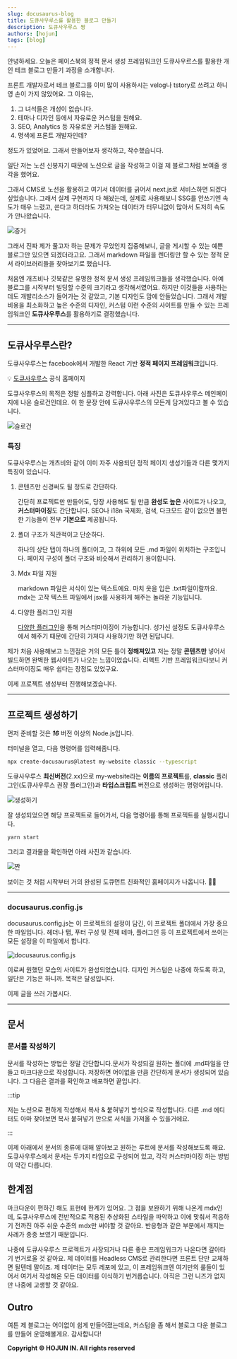 ```yaml
---
slug: docusaurus-blog
title: 도큐사우루스를 활용한 블로그 만들기
description: 도큐사우루스 짱
authors: [hojun]
tags: [blog]
---
```


안녕하세요. 오늘은 페이스북의 정적 문서 생성 프레임워크인 도큐사우르스를 활용한 개인 테크 블로그 만들기 과정을 소개합니다.

프론트 개발자로서 테크 블로그를 이미 많이 사용하시는 velog나 tstory로 쓰려고 하니 영 손이 가지 않았어요. 그 이유는,

1. 그 녀석들은 개성이 없습니다.
2. 테마나 디자인 등에서 자유로운 커스텀을 원해요.
3. SEO, Analytics 등 자유로운 커스텀을 원해요.
4. 명색에 프론트 개발자인데?

정도가 있었어요. 그래서 만들어보자 생각하고, 착수했습니다.

일단 저는 노션 신봉자기 때문에 노션으로 글을 작성하고 이걸 제 블로그처럼 보여줄 생각을 했어요.

그래서 CMS로 노션을 활용하고 여기서 데이터를 긁어서 next.js로 서비스하면 되겠다 싶었습니다. 그래서 실제 구현까지 다 해놨는데, 실제로 사용해보니 SSG를 안쓰기엔 속도가 매우 느렸고, 쓴다고 하더라도 가져오는 데이터가 터무니없이 많아서 도저히 속도가 안나왔습니다.

![증거](https://lnwblzacktgzeiihvxtu.supabase.co/storage/v1/object/public/contents/prod/1.png-114553)

그래서 진짜 제가 풀고자 하는 문제가 무었인지 집중해보니, 글을 게시할 수 있는 예쁜 블로그만 있으면 되겠더라고요. 그래서 markdown 파일을 렌더링만 할 수 있는 정적 문서 라이브러리들을 찾아보기로 했습니다.

처음엔 개츠비나 깃북같은 유명한 정적 문서 생성 프레임워크들을 생각했습니다. 아예 블로그를 시작부터 빌딩할 수준의 크기라고 생각해서였어요. 하지만 이것들을 사용하는데도 개발리소스가 들어가는 것 같았고, 기본 디자인도 맘에 안들었습니다. 그래서 개발비용을 최소화하고 높은 수준의 디자인, 커스텀 이런 수준의 사이트를 만들 수 있는 프레임워크인 **도큐사우루스**를 활용하기로 결정했습니다.

---

## 도큐사우루스란?

도큐사우루스는 facebook에서 개발한 React 기반 **정적 페이지 프레임워크**입니다.

💡 [도큐사우루스](https://docusaurus.io/ko/) 공식 홈페이지

도큐사우루스의 목적은 정말 심플하고 강력합니다. 아래 사진은 도큐사우루스 메인페이지에 나온 슬로건인데요. 이 한 문장 안에 도큐사우루스의 모든게 담겨있다고 볼 수 있습니다.

![슬로건](https://lnwblzacktgzeiihvxtu.supabase.co/storage/v1/object/public/contents/prod/docusaurus-slog.png-60453)

### 특징

도큐사우루스는 개츠비와 같이 이미 자주 사용되던 정적 페이지 생성기들과 다른 몇가지 특징이 있습니다.

1. 콘텐츠만 신경써도 될 정도로 간단하다.

   간단히 프로젝트만 만들어도, 당장 사용해도 될 만큼 **완성도 높은** 사이트가 나오고, **커스터마이징**도 간단합니다.
   SEO나 i18n 국제화, 검색, 다크모드 같이 없으면 불편한 기능들이 전부 **기본으로** 제공됩니다.

2. 폴더 구조가 직관적이고 단순하다.

   하나의 상단 탭이 하나의 폴더이고, 그 하위에 모든 .md 파일이 위치하는 구조입니다.
   페이지 구성이 폴더 구조와 비슷해서 관리하기 용이합니다.

3. Mdx 파일 지원

   markdown 파일은 서식이 있는 텍스트에요. 마치 옷을 입은 .txt파일이랄까요. mdx는 고작 텍스트 파일에서 jsx를 사용하게 해주는 놀라운 기능입니다.

4. 다양한 플러그인 지원

   [다양한 플러그인](https://docusaurus.io/ko/docs/api/plugins)을 통해 커스터마이징이 가능합니다. 성가신 설정도 도큐사우루스에서 해주기 때문에 간단히 가져다 사용하기만 하면 된답니다.

제가 처음 사용해보고 느낀점은 거의 모든 틀이 **정해져있고** 저는 정말 **콘텐츠만** 넣어서 빌드하면 완벽한 웹사이트가 나오는 느낌이었습니다. 리액트 기반 프레임워크다보니 커스터마이징도 매우 쉽다는 장점도 있었구요.

이제 프로젝트 생성부터 진행해보겠습니다.

---

## 프로젝트 생성하기

먼저 준비할 것은 **_16_** 버전 이상의 Node.js입니다.

터미널을 열고, 다음 명령어를 입력해줍니다.

```bash
npx create-docusaurus@latest my-website classic --typescript
```

도큐사우루스 **최신버전**(2.xx)으로 my-website라는 **이름의 프로젝트**를, **classic** 플러그인(도큐사우루스 권장 플러그인)과 **타입스크립트** 버전으로 생성하는 명령어입니다.

![생성하기](https://lnwblzacktgzeiihvxtu.supabase.co/storage/v1/object/public/contents/prod/create-docusaurus.png-72806)

잘 생성되었으면 해당 프로젝트로 들어가서, 다음 명령어를 통해 프로젝트를 실행시킵니다.

```bash
yarn start
```

그리고 결과물을 확인하면 아래 사진과 같습니다.

![짠](https://lnwblzacktgzeiihvxtu.supabase.co/storage/v1/object/public/contents/prod/docusaurus-done.png-521277)

보이는 것 처럼 시작부터 거의 완성된 도큐먼트 친화적인 홈페이지가 나옵니다. 👍🏻

---

### docusaurus.config.js

docusaurus.config.js는 이 프로젝트의 설정이 담긴, 이 프로젝트 폴더에서 가장 중요한 파일입니다. 헤더나 탭, 푸터 구성 및 전체 테마, 플러그인 등 이 프로젝트에서 쓰이는 모든 설정을 이 파일에서 합니다.

![docusaurus.config.js](https://lnwblzacktgzeiihvxtu.supabase.co/storage/v1/object/public/contents/prod/config.png-76142)

이로써 원했던 모습의 사이트가 완성되었습니다. 디자인 커스텀은 나중에 하도록 하고, 일단은 기능은 하니까. 목적은 달성입니다.

이제 글을 쓰러 가봅시다.

---

## 문서

### 문서를 작성하기

문서를 작성하는 방법은 정말 간단합니다.문서가 작성되길 원하는 폴더에 .md파일을 만들고 마크다운으로 작성합니다. 저장하면 어이없을 만큼 간단하게 문서가 생성되어 있습니다. 그 다음은 결과를 확인하고 배포하면 끝입니다.

:::tip

저는 노션으로 편하게 작성해서 복사 & 붙혀넣기 방식으로 작성합니다. 다른 .md 에디터도 아마 찾아보면 복사 붙혀넣기 만으로 서식을 가져올 수 있을거에요.

:::

이제 아래에서 문서의 종류에 대해 알아보고 원하는 루트에 문서를 작성해보도록 해요. 도큐사우루스에서 문서는 두가지 타입으로 구성되어 있고, 각각 커스터마이징 하는 방법이 약간 다릅니다.

## 한계점

마크다운이 편하긴 해도 표현에 한계가 있어요. 그 점을 보완하기 위해 나온게 mdx인데, 도큐사우루스에 전반적으로 적용된 추상화된 스타일을 파악하고 이에 맞춰서 적응하기 전까진 아주 쉬운 수준의 mdx만 써야할 것 같아요. 반응형과 같은 부분에서 깨지는 사례가 종종 보였기 때문입니다.

나중에 도큐사우루스 프로젝트가 사장되거나 다른 좋은 프레임워크가 나온다면 갈아타기 번거로울 것 같아요. 제 데이터를 Headless CMS로 관리한다면 프론트 단만 교체하면 될텐데 말이죠. 제 데이터는 모두 레포에 있고, 이 프레임워크엔 여기만의 룰들이 있어서 여기서 작성해온 모든 데이터를 이식하기 번거롭습니다. 아직은 그런 니즈가 없지만 나중에 고생할 것 같아요.

## Outro

여튼 제 블로그는 어이없이 쉽게 만들어졌는데요, 커스텀을 좀 해서 블로그 다운 블로그를 만들어 운영해볼게요. 감사합니다!


**Copyright © HOJUN IN. All rights reserved**